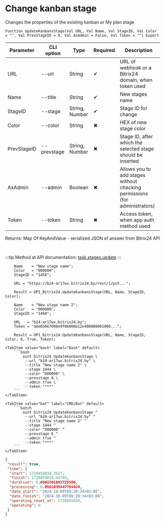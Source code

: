 ﻿---
sidebar_position: 2
---


# Change kanban stage
 Changes the properties of the existing kanban or My plan stage



`Function UpdateKanbansStage(Val URL, Val Name, Val StageID, Val Color = "", Val PrevStageID = 0, Val AsAdmin = False, Val Token = "") Export`

  | Parameter | CLI option | Type | Required | Description |
  |-|-|-|-|-|
  | URL | --url | String | &#x2714; | URL of webhook or a Bitrix24 domain, when token used |
  | Name | --title | String | &#x2714; | New stages name |
  | StageID | --stage | String, Number | &#x2714; | Stage ID for change |
  | Color | --color | String | &#x2716; | HEX of new stage color |
  | PrevStageID | --prevstage | String, Number | &#x2716; | Stage ID, after which the selected stage should be inserted |
  | AsAdmin | --admin | Boolean | &#x2716; | Allows you to add stages without checking permissions (for administrators) |
  | Token | --token | String | &#x2716; | Access token, when app auth method used |

  
  Returns:  Map Of KeyAndValue - serialized JSON of answer from Bitrix24 API

<br/>

:::tip
Method at API documentation: [task.stages.update](https://dev.1c-bitrix.ru/rest_help/tasks/task/kanban/task_stages_update.php)
:::
<br/>


```bsl title="1C:Enterprise/OneScript code example"
    Name    = "New stage name";
    Color   = "000000";
    StageID = "1458";

    URL = "https://b24-ar17wx.bitrix24.by/rest/1/ps5...";

    Result = OPI_Bitrix24.UpdateKanbansStage(URL, Name, StageID, Color);

    Name    = "New stage name 2";
    Color   = "000000";
    StageID = "1460";

    URL   = "b24-ar17wx.bitrix24.by";
    Token = "a8e65667006e9f06006b12e400000001000...";

    Result = OPI_Bitrix24.UpdateKanbansStage(URL, Name, StageID, Color, 6, True, Token);
```
 

 <Tabs>
  
    <TabItem value="bash" label="Bash" default>
        ```bash
            oint bitrix24 UpdateKanbansStage \
             --url "b24-ar17wx.bitrix24.by" \
             --title "New stage name 2" \
             --stage 1444 \
             --color "000000" \
             --prevstage 6 \
             --admin true \
             --token "***"
        ```
    </TabItem>
  
    <TabItem value="bat" label="CMD/Bat" default>
        ```batch
            oint bitrix24 UpdateKanbansStage ^
             --url "b24-ar17wx.bitrix24.by" ^
             --title "New stage name 2" ^
             --stage 1444 ^
             --color "000000" ^
             --prevstage 6 ^
             --admin true ^
             --token "***"
        ```
    </TabItem>
</Tabs>


```json title="Result"
{
 "result": true,
 "time": {
  "start": 1728454834.3617,
  "finish": 1728454834.44785,
  "duration": 0.0861501693725586,
  "processing": 0.0561039447784424,
  "date_start": "2024-10-09T09:20:34+03:00",
  "date_finish": "2024-10-09T09:20:34+03:00",
  "operating_reset_at": 1728455434,
  "operating": 0
 }
}
```
